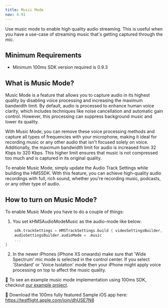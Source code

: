 ```yaml
---
title: Music Mode
nav: 4.91
---
```


Use music mode to enable high quality audio streaming. This is useful when you have a use-case of streaming music that's getting captured through the mic.

## Minimum Requirements

-   Minimum 100ms SDK version required is 0.9.3

## What is Music Mode?

Music Mode is a feature that allows you to capture audio in its highest quality by disabling voice processing and increasing the maximum bandwidth limit. By default, audio is processed to enhance human voice clarity, which includes techniques like noise cancellation and automatic gain control. However, this processing can suppress background music and lower its quality.

With Music Mode, you can remove these voice processing methods and capture all types of frequencies with your microphone, making it ideal for recording music or any other audio that isn't focused solely on voice. Additionally, the maximum bandwidth limit for audio is increased from 32 Kbps to 320 Kbps. This higher limit ensures that music is not compressed too much and is captured in its original quality.

To enable Music Mode, simply update the Audio Track Settings while building the HMSSDK. With this feature, you can achieve high-quality audio recordings with full, rich sound, whether you're recording music, podcasts, or any other type of audio.

## How to turn on Music Mode?

To enable Music Mode you have to do a couple of things:

1. You set kHMSAudioModeMusic as the audio-mode like below:

```swift
    sdk.trackSettings = HMSTrackSettings.build { videoSettingsBuilder, audioSettingsBuilder in
    audioSettingsBuilder.audioMode = .music
    ...
}
```

2. In the newer iPhones (iPhone XS onwards) make sure that 'Wide Spectrum' mic mode is selected in the control center. If you select 'Standard' or 'Voice Isolation' mode then your iPhone might apply voice processing on top to affect the music quality.

👀 To see an example music mode implementation using 100ms SDK, checkout [our example project](https://github.com/100mslive/100ms-ios-sdk/tree/main/Example).

📲 Download the 100ms fully featured Sample iOS app here: https://testflight.apple.com/join/dhUSE7N8
